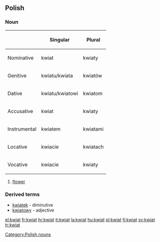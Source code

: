 ==Polish==

===Noun===
{| border="1"
|-----
!
! Singular
! Plural
|-----
! Nominative
| kwiat
| kwiaty
|-----
! Genitive
| kwiatu/kwiata
| kwiatów
|-----
! Dative
| kwiatu/kwiatowi
| kwiatom
|-----
! Accusative
| kwiat
| kwiaty
|-----
! Instrumental
| kwiatem
| kwiatami
|-----
! Locative
| kwiacie
| kwiatach
|-----
! Vocative
| kwiacie
| kwiaty
|}
# [[flower]]

===Derived terms===
*[[kwiatek]] - diminutive
*[[kwiatowy]] - adjective

[[Category:Polish nouns]]

[[el:kwiat]]
[[fr:kwiat]]
[[hr:kwiat]]
[[it:kwiat]]
[[la:kwiat]]
[[hu:kwiat]]
[[pl:kwiat]]
[[fi:kwiat]]
[[sv:kwiat]]
[[tr:kwiat]]